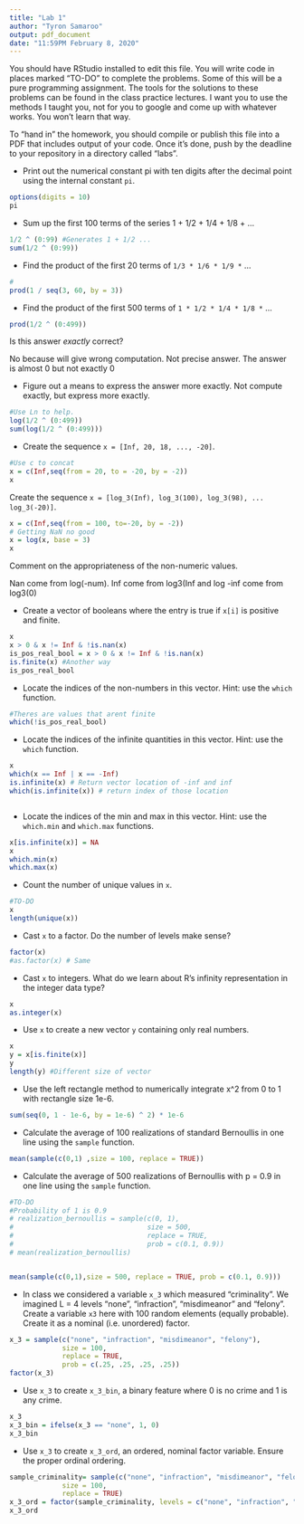 ```yaml
---
title: "Lab 1"
author: "Tyron Samaroo"
output: pdf_document
date: "11:59PM February 8, 2020"
---
```


You should have RStudio installed to edit this file. You will write code in places marked "TO-DO" to complete the problems. Some of this will be a pure programming assignment. The tools for the solutions to these problems can be found in the class practice lectures. I want you to use the methods I taught you, not for you to google and come up with whatever works. You won't learn that way.

To "hand in" the homework, you should compile or publish this file into a PDF that includes output of your code. Once it's done, push by the deadline to your repository in a directory called "labs".

* Print out the numerical constant pi with ten digits after the decimal point using the internal constant `pi`.

```r
options(digits = 10)
pi
```


* Sum up the first 100 terms of the series 1 + 1/2 + 1/4 + 1/8 + ...

```r
1/2 ^ (0:99) #Generates 1 + 1/2 ...
sum(1/2 ^ (0:99)) 
```

* Find the product of the first 20 terms of `1/3 * 1/6 * 1/9 *` ...

```r
#
prod(1 / seq(3, 60, by = 3))

```


* Find the product of the first 500 terms of `1 * 1/2 * 1/4 * 1/8 *` ...

```r
prod(1/2 ^ (0:499))
```

Is this answer *exactly* correct? 

No because will give wrong computation. Not precise answer. The answer is almost 0 but not exactly 0

* Figure out a means to express the answer more exactly. Not compute exactly, but express more exactly.

```r
#Use Ln to help.
log(1/2 ^ (0:499))
sum(log(1/2 ^ (0:499)))

```

* Create the sequence `x = [Inf, 20, 18, ..., -20]`.

```r
#Use c to concat
x = c(Inf,seq(from = 20, to = -20, by = -2))
x

```

Create the sequence `x = [log_3(Inf), log_3(100), log_3(98), ... log_3(-20)]`.

```r
x = c(Inf,seq(from = 100, to=-20, by = -2))
# Getting NaN no good
x = log(x, base = 3)
x
```

Comment on the appropriateness of the non-numeric values.

Nan come from log(-num). Inf come from log3(Inf and log -inf come from log3(0)


* Create a vector of booleans where the entry is true if `x[i]` is positive and finite.

```r
x
x > 0 & x != Inf & !is.nan(x)
is_pos_real_bool = x > 0 & x != Inf & !is.nan(x)
is.finite(x) #Another way
is_pos_real_bool


```

* Locate the indices of the non-numbers in this vector. Hint: use the `which` function.

```r
#Theres are values that arent finite 
which(!is_pos_real_bool) 

```

* Locate the indices of the infinite quantities in this vector. Hint: use the `which` function.

```r

x
which(x == Inf | x == -Inf)
is.infinite(x) # Return vector location of -inf and inf
which(is.infinite(x)) # return index of those location



```

* Locate the indices of the min and max in this vector. Hint: use the `which.min` and `which.max` functions.

```r
x[is.infinite(x)] = NA 
x
which.min(x)
which.max(x)
```

* Count the number of unique values in `x`.

```r
#TO-DO
x
length(unique(x))
```

* Cast `x` to a factor. Do the number of levels make sense?

```r
factor(x)
#as.factor(x) # Same
```

* Cast `x` to integers. What do we learn about R's infinity representation in the integer data type?

```r
x
as.integer(x)
```

* Use `x` to create a new vector `y` containing only real numbers.

```r
x
y = x[is.finite(x)]
y
length(y) #Different size of vector
```

* Use the left rectangle method to numerically integrate x^2 from 0 to 1 with rectangle size 1e-6.

```r
sum(seq(0, 1 - 1e-6, by = 1e-6) ^ 2) * 1e-6
```


* Calculate the average of 100 realizations of standard Bernoullis in one line using the `sample` function.

```r
mean(sample(c(0,1) ,size = 100, replace = TRUE))
```


* Calculate the average of 500 realizations of Bernoullis with p = 0.9 in one line using the `sample` function.

```r
#TO-DO
#Probability of 1 is 0.9
# realization_bernoullis = sample(c(0, 1),
#                                 size = 500,
#                                 replace = TRUE,
#                                 prob = c(0.1, 0.9))
# mean(realization_bernoullis)


mean(sample(c(0,1),size = 500, replace = TRUE, prob = c(0.1, 0.9)))
```

* In class we considered a variable `x_3` which measured "criminality". We imagined L = 4 levels "none", "infraction", "misdimeanor" and "felony". Create a variable `x3` here with 100 random elements (equally probable). Create it as a nominal (i.e. unordered) factor.

```r
x_3 = sample(c("none", "infraction", "misdimeanor", "felony"), 
             size = 100, 
             replace = TRUE, 
             prob = c(.25, .25, .25, .25))
factor(x_3)
```

* Use `x_3` to create `x_3_bin`, a binary feature where 0 is no crime and 1 is any crime.

```r
x_3
x_3_bin = ifelse(x_3 == "none", 1, 0)
x_3_bin
```

* Use `x_3` to create `x_3_ord`, an ordered, nominal factor variable. Ensure the proper ordinal ordering.

```r
sample_criminality= sample(c("none", "infraction", "misdimeanor", "felony"), 
             size = 100, 
             replace = TRUE)
x_3_ord = factor(sample_criminality, levels = c("none", "infraction", "misdimeanor", "felony"), ordered = TRUE)
x_3_ord
```
